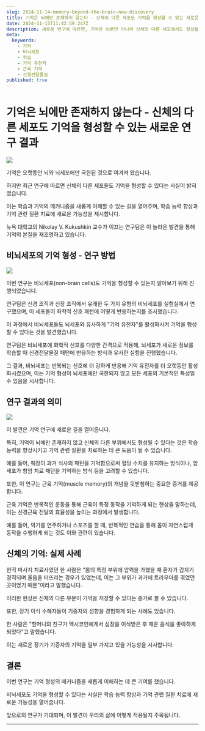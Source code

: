 ```yaml
---
slug: 2024-11-14-memory-beyond-the-brain-new-discovery
title: 기억은 뇌에만 존재하지 않는다 - 신체의 다른 세포도 기억을 형성할 수 있는 새로운 연구 결과
date: 2024-11-15T11:42:59.247Z
description: 새로운 연구에 따르면, 기억은 뇌뿐만 아니라 신체의 다른 세포에서도 형성될 수 있습니다. 이 발견은 학습 능력 향상과 기억 관련 질환 치료에 새로운 가능성을 제시합니다.
meta:
  keywords:
    - 기억
    - 비뇌세포
    - 학습
    - 기억 유전자
    - 근육 기억
    - 신경전달물질
published: true
---
```


# 기억은 뇌에만 존재하지 않는다 - 신체의 다른 세포도 기억을 형성할 수 있는 새로운 연구 결과

![](https://blogger.googleusercontent.com/img/a/AVvXsEhxe1JeEIqTlAto-hw9Ll1HuinmcvyGR_8YmuO_jXhoeHU-46VrG00hcuYSVQKLt61xLU5kfOKGDe7t_0VdUi8vTB_UPyv-33fIVR7mR_vZJpDdKtagQV9fGnPNQ1VvkBDN2drreIyydHqTx49Wt-LOLlUGeVu43ce6yO_IRmwasXJY4mLx0ZQz8_P2S-o)

기억은 오랫동안 뇌와 뇌세포에만 국한된 것으로 여겨져 왔습니다.

하지만 최근 연구에 따르면 신체의 다른 세포들도 기억을 형성할 수 있다는 사실이 밝혀졌습니다.

이는 학습과 기억의 메커니즘을 새롭게 이해할 수 있는 길을 열어주며, 학습 능력 향상과 기억 관련 질환 치료에 새로운 가능성을 제시합니다.

뉴욕 대학교의 Nikolay V. Kukushkin 교수가 이끄는 연구팀은 이 놀라운 발견을 통해 기억의 본질을 재조명하고 있습니다.

## 비뇌세포의 기억 형성 - 연구 방법

![](https://blogger.googleusercontent.com/img/a/AVvXsEjxBwaedR2W35J1NH_o_P7b4ekf-9Dw6wK-Kz9IEYCFGPUAKVfGUkwV3BTnk7d30vUqNNLNVwZa9MkQR_2icf6qBU6B61kdJvvxbbYuFUaZmZlcUgRqfke28f8r4Zatsr2EpRk5JENkFCibZFgSH3adrZYt-8IBRTlkZTkvf3tmrdaklhvF_R4rxcPog8w)

이번 연구는 비뇌세포(non-brain cells)도 기억을 형성할 수 있는지 알아보기 위해 진행되었습니다.

연구팀은 신경 조직과 신장 조직에서 유래한 두 가지 유형의 비뇌세포를 실험실에서 연구했으며, 이 세포들이 화학적 신호 패턴에 어떻게 반응하는지를 조사했습니다.

이 과정에서 비뇌세포들도 뇌세포와 유사하게 "기억 유전자"를 활성화시켜 기억을 형성할 수 있다는 것을 발견했습니다.

연구팀은 비뇌세포에 화학적 신호를 다양한 간격으로 적용해, 뇌세포가 새로운 정보를 학습할 때 신경전달물질 패턴에 반응하는 방식과 유사한 실험을 진행했습니다.

그 결과, 비뇌세포는 반복되는 신호에 더 강하게 반응해 기억 유전자를 더 오랫동안 활성화시켰으며, 이는 기억 형성이 뇌세포에만 국한되지 않고 모든 세포의 기본적인 특성일 수 있음을 시사합니다.

## 연구 결과의 의미

![](https://blogger.googleusercontent.com/img/a/AVvXsEi4FnqVtKetMFuXm_TbnZqQzLvJhRBT9R2zwSiVdHPnZS1AYUtWAL48Xtcs7hlZBY1lQGT30X2o_4awXoLaXpDgr7ApieuGES2mYlAbqGi0ezraRnuCsRoNRDCvbqKmRfqOpj0GdKonlVJg4QdUwDo1RtcfT9phsfPleI2UCckPDIwR03G6dNA-pxzVr88)

이 발견은 기억 연구에 새로운 길을 열어줍니다.

특히, 기억이 뇌에만 존재하지 않고 신체의 다른 부위에서도 형성될 수 있다는 것은 학습 능력을 향상시키고 기억 관련 질환을 치료하는 데 큰 도움이 될 수 있습니다.

예를 들어, 췌장이 과거 식사의 패턴을 기억함으로써 혈당 수치를 유지하는 방식이나, 암세포가 항암 치료 패턴을 기억하는 방식 등을 고려할 수 있습니다.

또한, 이 연구는 근육 기억(muscle memory)의 개념을 뒷받침하는 중요한 증거를 제공합니다.

근육 기억은 반복적인 운동을 통해 근육이 특정 동작을 기억하게 되는 현상을 말하는데, 이는 신경근육 전달의 효율성을 높이는 과정에서 발생합니다.

예를 들어, 악기를 연주하거나 스포츠를 할 때, 반복적인 연습을 통해 몸이 자연스럽게 동작을 수행하게 되는 것도 이와 관련이 있습니다.

## 신체의 기억: 실제 사례

현직 마사지 치료사였던 한 사람은 "몸의 특정 부위에 압력을 가했을 때 환자가 갑자기 경직되며 울음을 터뜨리는 경우가 있었는데, 이는 그 부위가 과거에 트라우마를 겪었던 곳이었기 때문"이라고 말했습니다.

이러한 현상은 신체의 다른 부분이 기억을 저장할 수 있다는 증거로 볼 수 있습니다.

또한, 장기 이식 수혜자들이 기증자의 성향을 경험하게 되는 사례도 있습니다.

한 사람은 "할머니의 친구가 멕시코인에게서 심장을 이식받은 후 매운 음식을 좋아하게 되었다"고 말했습니다.

이는 새로운 장기가 기증자의 기억을 일부 가지고 있을 가능성을 시사합니다.

## 결론

이번 연구는 기억 형성의 메커니즘을 새롭게 이해하는 데 큰 기여를 했습니다.

비뇌세포도 기억을 형성할 수 있다는 사실은 학습 능력 향상과 기억 관련 질환 치료에 새로운 가능성을 열어줍니다.

앞으로의 연구가 기대되며, 이 발견이 우리의 삶에 어떻게 적용될지 주목됩니다.

---
